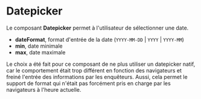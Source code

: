# Datepicker

Le composant **Datepicker** permet à l'utilisateur de sélectionner une date.

- **dateFormat**, format d'entrée de la date (`YYYY-MM-DD` | `YYYY` | `YYYY-MM`)
- **min**, date minimale
- **max**, date maximale

Le choix a été fait pour ce composant de ne plus utiliser un datepicker natif, car le comportement était trop différent en fonction des navigateurs et freiné l'entrée des informations par les enquêteurs. Aussi, cela permet le support de format qui n'était pas forcément pris en charge par les navigateurs à l'heure actuelle.


<FormExample source={source} />
